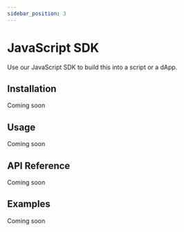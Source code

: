 ```yaml
---
sidebar_position: 3
---
```


# JavaScript SDK

Use our JavaScript SDK to build this into a script or a dApp.

## Installation
Coming soon

## Usage
Coming soon

## API Reference
Coming soon

## Examples
Coming soon


